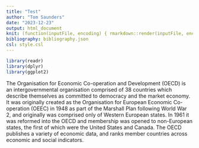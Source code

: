 ```yaml
---
title: "Test"
author: "Tom Saunders"
date: "2023-12-23"
output: html_document
knit: (function(inputFile, encoding) { rmarkdown::render(inputFile, encoding = encoding, output_file = file.path(dirname(inputFile), '/docs/test.html')) })
bibliography: bibliography.json
csl: style.csl
---
```


```r
library(readr)
library(dplyr)
library(ggplot2)
```

The Organisation for Economic Co-operation and Development (OECD) is an intergovernmental organisation comprised of 38 countries which describe themselves as committed to democracy and the market economy. It was originally created as the Organisation for European Economic Co-operation (OEEC) in 1948 as part of the Marshall Plan following World War 2, and originally was comprised only of Western European states. In 1961 it was reformed into the OECD and membership was opened to non-European states, the first of which were the United States and Canada. The OECD publishes a variety of economic data, and ranks member countries across economic and social indicators.